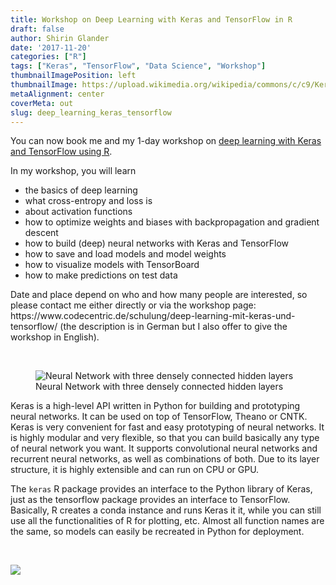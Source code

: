 ```yaml
---
title: Workshop on Deep Learning with Keras and TensorFlow in R
draft: false
author: Shirin Glander
date: '2017-11-20'
categories: ["R"]
tags: ["Keras", "TensorFlow", "Data Science", "Workshop"]
thumbnailImagePosition: left
thumbnailImage: https://upload.wikimedia.org/wikipedia/commons/c/c9/Keras_Logo.jpg
metaAlignment: center
coverMeta: out
slug: deep_learning_keras_tensorflow
---
```


You can now book me and my 1-day workshop on [deep learning with Keras and TensorFlow using R](https://www.codecentric.de/schulung/deep-learning-mit-keras-und-tensorflow/).

In my workshop, you will learn

- the basics of deep learning
- what cross-entropy and loss is
- about activation functions
- how to optimize weights and biases with backpropagation and gradient descent
- how to build (deep) neural networks with Keras and TensorFlow
- how to save and load models and model weights
- how to visualize models with TensorBoard
- how to make predictions on test data

Date and place depend on who and how many people are interested, so please contact me either directly or via the workshop page:
https://www.codecentric.de/schulung/deep-learning-mit-keras-und-tensorflow/ (the description is in German but I also offer to give the workshop in English).

<br>

![Neural Network with three densely connected hidden layers](/img/mlp.jpg)

Keras is a high-level API written in Python for building and prototyping neural networks. It can be used on top of TensorFlow, Theano or CNTK. Keras is very convenient for fast and easy prototyping of neural networks. It is highly modular and very flexible, so that you can build basically any type of neural network you want. It supports convolutional neural networks and recurrent neural networks, as well as combinations of both. Due to its layer structure, it is highly extensible and can run on CPU or GPU.

The `keras` R package provides an interface to the Python library of Keras, just as the tensorflow package provides an interface to TensorFlow. Basically, R creates a conda instance and runs Keras it it, while you can still use all the functionalities of R for plotting, etc. Almost all function names are the same, so models can easily be recreated in Python for deployment.

<br>

![](https://blog.keras.io/img/keras-tensorflow-logo.jpg)
